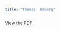 ```yaml
---
title: "Thomas  Umberg"
---
```


[View the PDF](../files/pdfs/role_profiles/senators/district_34_profile.pdf)